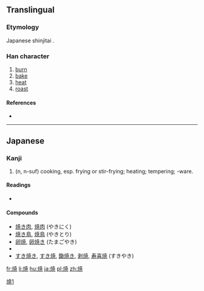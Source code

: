 {{also|燒|烧}}
==Translingual==
{{ja-forms|焼|[[烧]]|[[燒]]}}
===Etymology===
Japanese shinjitai {{Han simp|燒|f=堯|t=尭}}.

===Han character===
{{Han char|rn=86|rad=火|as=08|sn=12|four=|canj=FJTU}}

# [[burn]]
# [[bake]]
# [[heat]]
# [[roast]]

====References====
* {{Han ref|kx=0675.191|dkj=19166|hdz=32208.041|uh=713C|ud=28988}}

----

==Japanese==

===Kanji===
{{ja-kanji|grade=4|rs=火08|style=s|kyu=燒}}

# (n, n-suf) cooking, esp. frying or stir-frying; heating; tempering; -ware.

====Readings====
* {{ja-readings|on=[[しょう]] (shō)|kun=[[やく]] (yaku), [[やき]] (yaki)}}

====Compounds====
* [[焼き肉]], [[焼肉]] (やきにく)
* [[焼き鳥]], [[焼鳥]] (やきとり)
* [[卵焼]], [[卵焼き]] (たまごやき)
* {{term|夕焼け||sunset|tr=ゆうやけ, yūyake|lang=ja|sc=Jpan}}
* [[すき焼き]], [[すき焼]], [[鋤焼き]], [[剥焼]], [[寿喜焼]] (すきやき)

[[Category:CJKV characters simplified differently in Japan and China|燒1]]

[[fr:焼]]
[[li:焼]]
[[hu:焼]]
[[ja:焼]]
[[pl:焼]]
[[zh:焼]]